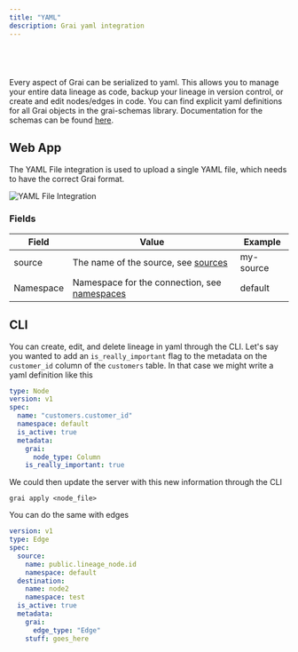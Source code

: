 ```yaml
---
title: "YAML"
description: Grai yaml integration
---
```



<br />
<h1>
  <YamlLogoIcon width={120} height={120} />
</h1>

Every aspect of Grai can be serialized to yaml.
This allows you to manage your entire data lineage as code, backup your lineage in version control, or create and edit nodes/edges in code.
You can find explicit yaml definitions for all Grai objects in the grai-schemas library.
Documentation for the schemas can be found [here](/api-docs/grai_schemas/v1/edge).
## Web App

The YAML File integration is used to upload a single YAML file, which needs to have the correct Grai format.

<Image
  src="/images/docs/core/integrations/yaml-file.png"
  height={600}
  width={1200}
  alt="YAML File Integration"
/>

### Fields

| Field     | Value                                                               | Example |
| --------- | ------------------------------------------------------------------- | ------- |
| source    | The name of the source, see [sources](/concepts/sources)           | my-source |
| Namespace | Namespace for the connection, see [namespaces](/concepts/namespace) | default |

## CLI

You can create, edit, and delete lineage in yaml through the CLI.
Let's say you wanted to add an `is_really_important` flag to the metadata on the `customer_id` column of the `customers` table.
In that case we might write a yaml definition like this

```yaml copy
type: Node
version: v1
spec:
  name: "customers.customer_id"
  namespace: default
  is_active: true
  metadata:
    grai:
      node_type: Column
    is_really_important: true
```

We could then update the server with this new information through the CLI

```shell copy
grai apply <node_file>
```

You can do the same with edges

```yaml copy
version: v1
type: Edge
spec:
  source:
    name: public.lineage_node.id
    namespace: default
  destination:
    name: node2
    namespace: test
  is_active: true
  metadata:
    grai:
      edge_type: "Edge"
    stuff: goes_here
```
